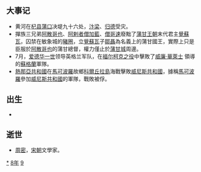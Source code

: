 {{yearTOC|1298|元'''[[大德_(元成宗)|大德]]二年'''；越南'''[[興隆_(陳英宗)|興隆]]六年'''；日本'''[[永仁_(伏見天皇)|永仁]]六年'''}}
== 大事记 ==
*黄河在[[杞县|杞县]][[蒲口|蒲口]]决堤九十六处，[[汴梁|汴梁]]、[[归德府|归德]]受灾。
*撣族三兄弟[[阿散哥也|阿散哥也]]、[[阿剌者僧加藍|阿剌者僧加藍]]、[[梯訶都|僧哥速]]廢黜了[[蒲甘王朝|蒲甘王朝]]末代君主[[覺蘇瓦|覺蘇瓦]]，囚禁在敏象城的[[豬廁|豬圈]]，立[[覺蘇瓦|覺蘇瓦]]子[[鄒聶|鄒聶]]為名義上的蒲甘國王，實際上只是臣服於[[阿散哥也|阿散哥也]]的蒲甘總督，權力僅止於[[蒲甘城|蒲甘城]]周邊。
*7月，[[爱德华一世|爱德华一世]]领导英格兰军队，在[[福尔柯克之役|福尔柯克之役]]中擊敗了[[威廉·華萊士|威廉·華萊士]] 領導的[[蘇格蘭|蘇格蘭]]軍隊。
*[[熱那亞共和國|熱那亞共和國]]在[[馬可波羅|馬可波羅]]故鄉[[科爾丘拉島|科爾丘拉島]]海戰擊敗[[威尼斯共和國|威尼斯共和國]]，據稱[[馬可波羅|馬可波羅]]參加[[威尼斯共和國|威尼斯共和國]]的軍隊，戰敗被俘。

== 出生 ==
*

== 逝世 ==
{{Wikisource year mention}}
* [[周密|周密]]，[[宋朝|宋朝]]文學家。

[[Category:1298年|*]]
[[Category:1290年代|8年]]
[[Category:13世纪各年|9]]